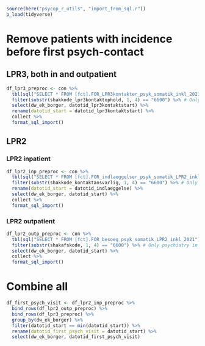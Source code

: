 ```r
source(here("psycop_r_utils", "import_from_sql.r"))
p_load(tidyverse)
```

# Remove patients with incidence before first psych-contact
## LPR3, both in and outpatient
```r
df_lpr3_preproc <- con %>% 
  tbl(sql("SELECT * FROM [fct].FOR_LPR3kontakter_psyk_somatik_inkl_2021")) %>% 
  filter(substr(shakkode_lpr3kontaktophold, 1, 4) == "6600") %>% # Only psychiatry in RM
  select(dw_ek_borger, datotid_lpr3kontaktstart) %>% 
  rename(datotid_start = datotid_lpr3kontaktstart) %>% 
  collect %>% 
  format_sql_import()
```

## LPR2
### LPR2 inpatient
```r
df_lpr2_inp_preproc <- con %>% 
  tbl(sql("SELECT * FROM [fct].FOR_indlaeggelser_psyk_somatik_LPR2_inkl_2021")) %>% 
  filter(substr(shakkode_kontaktansvarlig, 1, 4) == "6600") %>% # Only psychiatry in RM
  rename(datotid_start = datotid_indlaeggelse) %>% 
  select(dw_ek_borger, datotid_start) %>% 
  collect %>% 
  format_sql_import()
```

### LPR2 outpatient
```r
df_lpr2_outp_preproc <- con %>% 
  tbl(sql("SELECT * FROM [fct].FOR_besoeg_psyk_somatik_LPR2_inkl_2021")) %>% 
  filter(substr(shakafskode, 1, 4) == "6600") %>% # Only psychiatry in RM
  select(dw_ek_borger, datotid_start) %>% 
  collect %>% 
  format_sql_import()
```

# Combine all
```r
df_first_psych_visit <- df_lpr2_inp_preproc %>% 
  bind_rows(df_lpr2_outp_preproc) %>% 
  bind_rows(df_lpr3_preproc) %>% 
  group_by(dw_ek_borger) %>% 
  filter(datotid_start == min(datotid_start)) %>% 
  rename(datotid_first_psych_visit = datotid_start) %>% 
  select(dw_ek_borger, datotid_first_psych_visit)
```